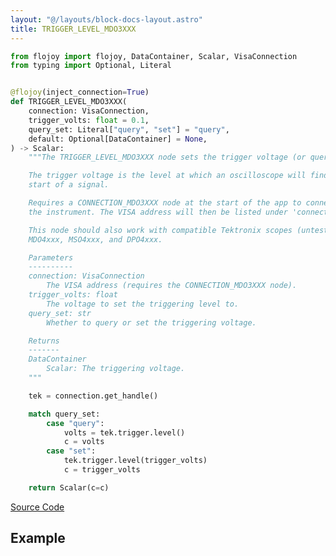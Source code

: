 ```yaml
---
layout: "@/layouts/block-docs-layout.astro"
title: TRIGGER_LEVEL_MDO3XXX
---
```



<PythonDocsDisplay docstring={docstring} />

```python
from flojoy import flojoy, DataContainer, Scalar, VisaConnection
from typing import Optional, Literal


@flojoy(inject_connection=True)
def TRIGGER_LEVEL_MDO3XXX(
    connection: VisaConnection,
    trigger_volts: float = 0.1,
    query_set: Literal["query", "set"] = "query",
    default: Optional[DataContainer] = None,
) -> Scalar:
    """The TRIGGER_LEVEL_MDO3XXX node sets the trigger voltage (or queries it).

    The trigger voltage is the level at which an oscilloscope will find the
    start of a signal.

    Requires a CONNECTION_MDO3XXX node at the start of the app to connect with
    the instrument. The VISA address will then be listed under 'connection'.

    This node should also work with compatible Tektronix scopes (untested):
    MDO4xxx, MSO4xxx, and DPO4xxx.

    Parameters
    ----------
    connection: VisaConnection
        The VISA address (requires the CONNECTION_MDO3XXX node).
    trigger_volts: float
        The voltage to set the triggering level to.
    query_set: str
        Whether to query or set the triggering voltage.

    Returns
    -------
    DataContainer
        Scalar: The triggering voltage.
    """

    tek = connection.get_handle()

    match query_set:
        case "query":
            volts = tek.trigger.level()
            c = volts
        case "set":
            tek.trigger.level(trigger_volts)
            c = trigger_volts

    return Scalar(c=c)

```

[Source Code](https://github.com/flojoy-ai/blocks/blob/main/blocks/IO/INSTRUMENTS/OSCILLOSCOPES/TEKTRONIX/MDO3XXX/BASIC/TRIGGER_LEVEL_MDO3XXX/TRIGGER_LEVEL_MDO3XXX.py)

## Example
